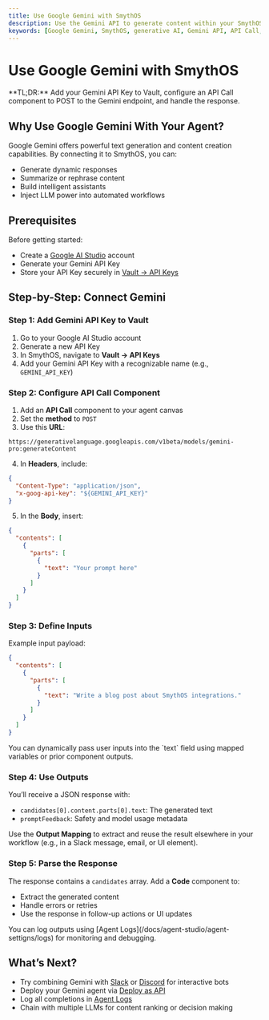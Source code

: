 ```yaml
---
title: Use Google Gemini with SmythOS
description: Use the Gemini API to generate content within your SmythOS agent workflows.
keywords: [Google Gemini, SmythOS, generative AI, Gemini API, API Call, Vault]
---
```


# Use Google Gemini with SmythOS

<InfoCallout>
**TL;DR:** Add your Gemini API Key to Vault, configure an API Call component to POST to the Gemini endpoint, and handle the response.
</InfoCallout>

<Divider />

## Why Use Google Gemini With Your Agent?

Google Gemini offers powerful text generation and content creation capabilities. By connecting it to SmythOS, you can:

- Generate dynamic responses
- Summarize or rephrase content
- Build intelligent assistants
- Inject LLM power into automated workflows

<Divider />

## Prerequisites

Before getting started:

- Create a [Google AI Studio](https://aistudio.google.com/) account
- Generate your Gemini API Key
- Store your API Key securely in [Vault → API Keys](/docs/agent-collaboration/working-with-agents/vault-sharing)

<Divider />

## Step-by-Step: Connect Gemini

### Step 1: Add Gemini API Key to Vault

1. Go to your Google AI Studio account
2. Generate a new API Key
3. In SmythOS, navigate to **Vault → API Keys**
4. Add your Gemini API Key with a recognizable name (e.g., `GEMINI_API_KEY`)

<Divider />

### Step 2: Configure API Call Component

1. Add an **API Call** component to your agent canvas
2. Set the **method** to `POST`
3. Use this **URL**:

```plaintext
https://generativelanguage.googleapis.com/v1beta/models/gemini-pro:generateContent
```

4. In **Headers**, include:

```json
{
  "Content-Type": "application/json",
  "x-goog-api-key": "${GEMINI_API_KEY}"
}
```

5. In the **Body**, insert:

```json
{
  "contents": [
    {
      "parts": [
        {
          "text": "Your prompt here"
        }
      ]
    }
  ]
}
```

<Divider />

### Step 3: Define Inputs

Example input payload:

```json
{
  "contents": [
    {
      "parts": [
        {
          "text": "Write a blog post about SmythOS integrations."
        }
      ]
    }
  ]
}
```

<InfoCallout>
You can dynamically pass user inputs into the `text` field using mapped variables or prior component outputs.
</InfoCallout>

<Divider />

### Step 4: Use Outputs

You’ll receive a JSON response with:

- `candidates[0].content.parts[0].text`: The generated text
- `promptFeedback`: Safety and model usage metadata

Use the **Output Mapping** to extract and reuse the result elsewhere in your workflow (e.g., in a Slack message, email, or UI element).

<Divider />

### Step 5: Parse the Response

The response contains a `candidates` array. Add a **Code** component to:

- Extract the generated content
- Handle errors or retries
- Use the response in follow-up actions or UI updates

<InfoCallout>
You can log outputs using [Agent Logs](/docs/agent-studio/agent-settigns/logs) for monitoring and debugging.
</InfoCallout>

<Divider />

## What’s Next?

- Try combining Gemini with [Slack](/docs/agent-deployments/integration-components/slack-integration) or [Discord](docs/agent-deployments/integration-components/discord-integration) for interactive bots
- Deploy your Gemini agent via [Deploy as API](/docs/agent-deployments/deployments/deploy-as-api)
- Log all completions in [Agent Logs](/docs/agent-studio/agent-settigns/logs)
- Chain with multiple LLMs for content ranking or decision making

<PromptCard prompt="Use Google Gemini with SmythOS to generate responses, summarize data, or co-write content." />
